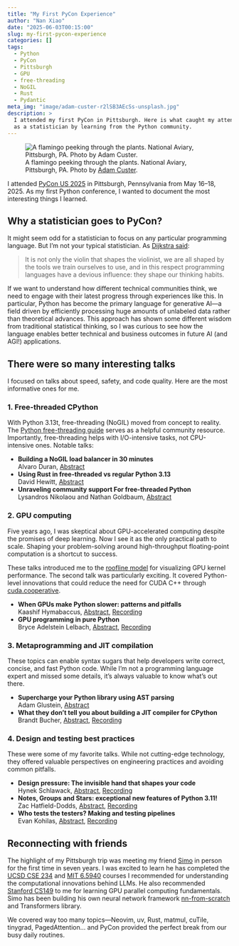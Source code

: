 ```yaml
---
title: "My First PyCon Experience"
author: "Nan Xiao"
date: "2025-06-03T00:15:00"
slug: my-first-pycon-experience
categories: []
tags:
  - Python
  - PyCon
  - Pittsburgh
  - GPU
  - free-threading
  - NoGIL
  - Rust
  - Pydantic
meta_img: "image/adam-custer-r2lSB3AEcSs-unsplash.jpg"
description: >
  I attended my first PyCon in Pittsburgh. Here is what caught my attention
  as a statistician by learning from the Python community.
---
```


![A flamingo peeking through the plants. National Aviary, Pittsburgh, PA.
Photo by [Adam Custer](https://unsplash.com/photos/r2lSB3AEcSs).
](/image/adam-custer-r2lSB3AEcSs-unsplash.jpg)

I attended [PyCon US 2025](https://us.pycon.org/2025/) in Pittsburgh,
Pennsylvania from May 16--18, 2025. As my first Python conference,
I wanted to document the most interesting things I learned.

## Why a statistician goes to PyCon?

It might seem odd for a statistician to focus on any particular programming
language. But I'm not your typical statistician.
As [Dijkstra said](https://www.cs.utexas.edu/~EWD/transcriptions/OtherDocs/Haskell.html):

> It is not only the violin that shapes the violinist, we are all shaped by
> the tools we train ourselves to use, and in this respect programming languages
> have a devious influence: they shape our thinking habits.

If we want to understand how different technical communities think,
we need to engage with their latest progress through experiences like this.
In particular, Python has become the primary language for generative AI---a
field driven by efficiently processing huge amounts of unlabeled data
rather than theoretical advances. This approach has shown some different wisdom
from traditional statistical thinking, so I was curious to see how the
language enables better technical and business outcomes in future AI
(and AGI!) applications.

## There were so many interesting talks

I focused on talks about speed, safety, and code quality.
Here are the most informative ones for me.

### 1. Free-threaded CPython

With Python 3.13t, free-threading (NoGIL) moved from concept to reality.
The [Python free-threading guide](https://py-free-threading.github.io/) serves
as a helpful community resource. Importantly, free-threading helps with
I/O-intensive tasks, not CPU-intensive ones. Notable talks:

- **Building a NoGIL load balancer in 30 minutes**\
  Alvaro Duran,
  [Abstract](https://us.pycon.org/2025/schedule/presentation/113/)
- **Using Rust in free-threaded vs regular Python 3.13**\
  David Hewitt,
  [Abstract](https://us.pycon.org/2025/schedule/presentation/110/)
- **Unraveling community support For free-threaded Python**\
  Lysandros Nikolaou and Nathan Goldbaum,
  [Abstract](https://us.pycon.org/2025/schedule/presentation/42/)

### 2. GPU computing

Five years ago, I was skeptical about GPU-accelerated computing despite
the promises of deep learning. Now I see it as the only practical path to scale.
Shaping your problem-solving around high-throughput floating-point computation
is a shortcut to success.

These talks introduced me to the [roofline
model](https://en.wikipedia.org/wiki/Roofline_model) for visualizing GPU kernel
performance. The second talk was particularly exciting. It covered Python-level
innovations that could reduce the need for CUDA C++ through
[cuda.cooperative](https://nvidia.github.io/cccl/python.html).

- **When GPUs make Python slower: patterns and pitfalls**\
  Kaashif Hymabaccus,
  [Abstract](https://us.pycon.org/2025/schedule/presentation/138/),
  [Recording](https://www.youtube.com/watch?v=WfXfj29KhLo)
- **GPU programming in pure Python**\
  Bryce Adelstein Lelbach,
  [Abstract](https://us.pycon.org/2025/schedule/presentation/111/),
  [Recording](https://www.youtube.com/watch?v=8utSRblGEB0)

### 3. Metaprogramming and JIT compilation

These topics can enable syntax sugars that help developers write correct,
concise, and fast Python code. While I'm not a programming language
expert and missed some details, it's always valuable to know what's out there.

- **Supercharge your Python library using AST parsing**\
  Adam Glustein,
  [Abstract](https://us.pycon.org/2025/schedule/presentation/129/)
- **What they don't tell you about building a JIT compiler for CPython**\
  Brandt Bucher,
  [Abstract](https://us.pycon.org/2025/schedule/presentation/5/),
  [Recording](https://www.youtube.com/watch?v=NE-Oq8I3X_w)

### 4. Design and testing best practices

These were some of my favorite talks. While not cutting-edge technology,
they offered valuable perspectives on engineering practices and
avoiding common pitfalls.

- **Design pressure: The invisible hand that shapes your code**\
  Hynek Schlawack,
  [Abstract](https://us.pycon.org/2025/schedule/presentation/81/),
  [Recording](https://www.youtube.com/watch?v=IhNSINolcSM)
- **Notes, Groups and Stars: exceptional new features of Python 3.11!**\
  Zac Hatfield-Dodds,
  [Abstract](https://us.pycon.org/2025/schedule/presentation/96/),
  [Recording](https://www.youtube.com/watch?v=x5WdMYfsxnQ)
- **Who tests the testers? Making and testing pipelines**\
  Evan Kohilas,
  [Abstract](https://us.pycon.org/2025/schedule/presentation/28/),
  [Recording](https://www.youtube.com/watch?v=DhognqFaRow)

## Reconnecting with friends

The highlight of my Pittsburgh trip was meeting my friend
[Simo](https://www.linkedin.com/in/svzbioshock/) in person for the first time
in seven years. I was excited to learn he has completed the
[UCSD CSE 234](https://hao-ai-lab.github.io/cse234-w25/) and
[MIT 6.5940](https://hanlab.mit.edu/courses/2024-fall-65940) courses
I recommended for understanding the computational innovations behind LLMs.
He also recommended [Stanford CS149](https://gfxcourses.stanford.edu/cs149/fall24)
to me for learning GPU parallel computing fundamentals.
Simo has been building his own neural network framework
[nn-from-scratch](https://github.com/svm-zhang/nn_from_scratch) and
Transformers library.

We covered way too many topics---Neovim, uv, Rust, matmul, cuTile,
tinygrad, PagedAttention... and PyCon provided the perfect break from
our busy daily routines.
